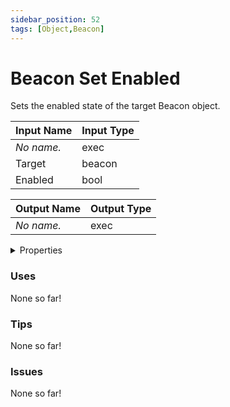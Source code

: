 ```yaml
---
sidebar_position: 52
tags: [Object,Beacon]
---
```


# Beacon Set Enabled

Sets the enabled state of the target Beacon object.




<EsbSvg />

| Input Name | Input Type |
|-----------|-----------|
| *No name.* | exec |
| Target | beacon |
| Enabled | bool |

| Output Name | Output Type |
|-----------|-----------|
| *No name.* | exec |


<details>
  <summary>Properties</summary>
  <div>
    <div>
    <table>
      <thead>
        <tr>
          <th>Is beta required?</th>
          <th>❌</th>
        </tr>
        <tr>
          <th>Is this chip a trolling risk?</th>
          <th>❌</th>
        </tr>
        <tr>
          <th>Chip UUID</th>
          <th>d8a84892-15a7-4069-800d-f77ea4ed6bea</th>
        </tr>
      </thead>
    </table>
    </div>
  </div>
</details>

### Uses

None so far!

### Tips

None so far!

### Issues

None so far!